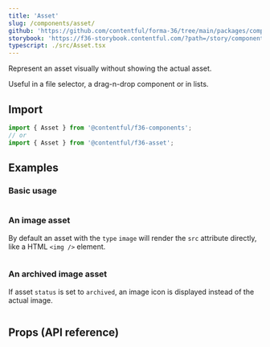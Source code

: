 ```yaml
---
title: 'Asset'
slug: /components/asset/
github: 'https://github.com/contentful/forma-36/tree/main/packages/components/asset'
storybook: 'https://f36-storybook.contentful.com/?path=/story/components-asset--basic'
typescript: ./src/Asset.tsx
---
```


Represent an asset visually without showing the actual asset.

Useful in a file selector, a drag-n-drop component or in lists.

## Import

```js static=true
import { Asset } from '@contentful/f36-components';
// or
import { Asset } from '@contentful/f36-asset';
```

## Examples

### Basic usage

```jsx file=examples/AssetExample.tsx

```

### An image asset

By default an asset with the `type` `image` will render the `src` attribute directly, like a HTML `<img />` element.

```jsx file=examples/ImageAssetExample.tsx

```

### An archived image asset

If asset `status` is set to `archived`, an image icon is displayed instead of the actual image.

```jsx file=examples/ArchivedAssetExample.tsx

```

## Props (API reference)

<PropsTable of="Asset" />
